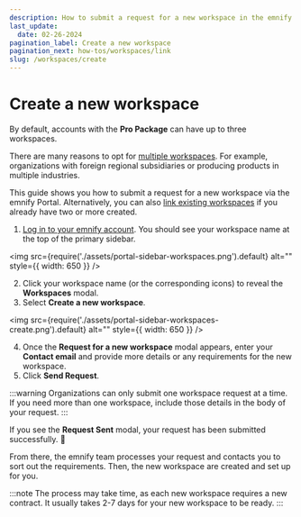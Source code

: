 ```yaml
---
description: How to submit a request for a new workspace in the emnify Portal
last_update:
  date: 02-26-2024
pagination_label: Create a new workspace
pagination_next: how-tos/workspaces/link
slug: /workspaces/create
---
```


# Create a new workspace


By default, accounts with the **Pro Package** can have up to three workspaces.

There are many reasons to opt for [multiple workspaces](/workspaces).
For example, organizations with foreign regional subsidiaries or producing products in multiple industries.

This guide shows you how to submit a request for a new workspace via the emnify Portal.
Alternatively, you can also [link existing workspaces](/workspaces/link) if you already have two or more created.

<PermissionsInfoPartial action="create new" />

1. [Log in to your emnify account](https://portal.emnify.com/sign).
You should see your workspace name at the top of the primary sidebar.

<img
  src={require('./assets/portal-sidebar-workspaces.png').default}
  alt=""
  style={{ width: 650 }}
/>

2. Click your workspace name (or the corresponding icons) to reveal the **Workspaces** modal.
3. Select **Create a new workspace**.

<img
  src={require('./assets/portal-sidebar-workspaces-create.png').default}
  alt=""
  style={{ width: 650 }}
/>

4. Once the **Request for a new workspace** modal appears, enter your **Contact email** and provide more details or any requirements for the new workspace.
5. Click **Send Request**.

:::warning
Organizations can only submit one workspace request at a time.
If you need more than one workspace, include those details in the body of your request.
:::

If you see the **Request Sent** modal, your request has been submitted successfully. 🎉

From there, the emnify team processes your request and contacts you to sort out the requirements.
Then, the new workspace are created and set up for you.

:::note
The process may take time, as each new workspace requires a new contract.
It usually takes 2-7 days for your new workspace to be ready.
:::

<FeatureRequestsTipPartial />
